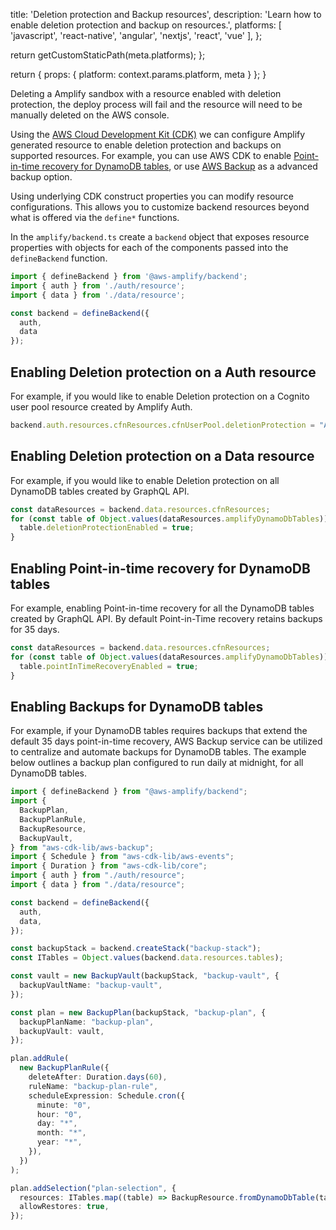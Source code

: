 
  title: 'Deletion protection and Backup resources',
  description: 'Learn how to enable deletion protection and backup on resources.',
  platforms: [
    'javascript',
    'react-native',
    'angular',
    'nextjs',
    'react',
    'vue'
  ],
};

  return getCustomStaticPath(meta.platforms);
};

  return {
    props: {
      platform: context.params.platform,
      meta
    }
  };
}


<Callout warning>

Deleting a Amplify sandbox with a resource enabled with deletion protection, the deploy process will fail and the resource will need to be manually deleted on the AWS console. 

</Callout>

Using the [AWS Cloud Development Kit (CDK)](https://docs.aws.amazon.com/cdk/latest/guide/home.html) we can configure Amplify generated resource to enable deletion protection and backups on supported resources. For example, you can use AWS CDK to enable [Point-in-time recovery for DynamoDB tables](https://docs.aws.amazon.com/amazondynamodb/latest/developerguide/PointInTimeRecovery.html), or use [AWS Backup](https://aws.amazon.com/backup/) as a advanced backup option.

Using underlying CDK construct properties you can modify resource configurations. This allows you to customize backend resources beyond what is offered via the `define*` functions.

In the `amplify/backend.ts` create a `backend` object that exposes resource properties with objects for each of the components passed into the `defineBackend` function.

```ts title="amplify/backend.ts"
import { defineBackend } from '@aws-amplify/backend';
import { auth } from './auth/resource';
import { data } from './data/resource';

const backend = defineBackend({
  auth,
  data
});
```

## Enabling Deletion protection on a Auth resource

For example, if you would like to enable Deletion protection on a Cognito user pool resource created by Amplify Auth.

```ts title="amplify/backend.ts"
backend.auth.resources.cfnResources.cfnUserPool.deletionProtection = "ACTIVE";
```

## Enabling Deletion protection on a Data resource

For example, if you would like to enable Deletion protection on all DynamoDB tables created by GraphQL API.

```ts title="amplify/backend.ts"
const dataResources = backend.data.resources.cfnResources;
for (const table of Object.values(dataResources.amplifyDynamoDbTables)) {
  table.deletionProtectionEnabled = true;
}
```

## Enabling Point-in-time recovery for DynamoDB tables

For example, enabling Point-in-time recovery for all the DynamoDB tables created by GraphQL API. By default Point-in-Time recovery retains backups for 35 days.

```ts title="amplify/backend.ts"
const dataResources = backend.data.resources.cfnResources;
for (const table of Object.values(dataResources.amplifyDynamoDbTables)) {
  table.pointInTimeRecoveryEnabled = true;
}
```

## Enabling Backups for DynamoDB tables

For example, if your DynamoDB tables requires backups that extend the default 35 days point-in-time recovery, AWS Backup service can be utilized to centralize and automate backups for DynamoDB tables. 
The example below outlines a backup plan configured to run daily at midnight, for all DynamoDB tables. 

```ts title="amplify/backend.ts"
import { defineBackend } from "@aws-amplify/backend";
import {
  BackupPlan,
  BackupPlanRule,
  BackupResource,
  BackupVault,
} from "aws-cdk-lib/aws-backup";
import { Schedule } from "aws-cdk-lib/aws-events";
import { Duration } from "aws-cdk-lib/core";
import { auth } from "./auth/resource";
import { data } from "./data/resource";

const backend = defineBackend({
  auth,
  data,
});

const backupStack = backend.createStack("backup-stack");
const ITables = Object.values(backend.data.resources.tables);

const vault = new BackupVault(backupStack, "backup-vault", {
  backupVaultName: "backup-vault",
});

const plan = new BackupPlan(backupStack, "backup-plan", {
  backupPlanName: "backup-plan",
  backupVault: vault,
});

plan.addRule(
  new BackupPlanRule({
    deleteAfter: Duration.days(60),
    ruleName: "backup-plan-rule",
    scheduleExpression: Schedule.cron({
      minute: "0",
      hour: "0",
      day: "*",
      month: "*",
      year: "*",
    }),
  })
);

plan.addSelection("plan-selection", {
  resources: ITables.map((table) => BackupResource.fromDynamoDbTable(table)),
  allowRestores: true,
});
```
